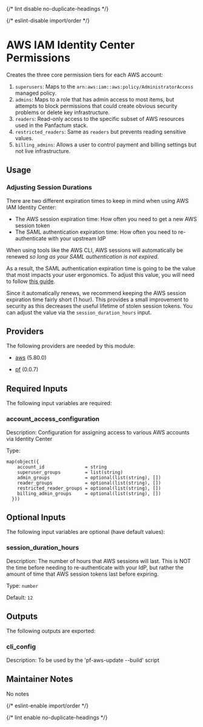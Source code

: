 
{/* lint disable no-duplicate-headings */}

{/* eslint-disable import/order */}
<ModuleHeader name="aws_iam_identity_center_permissions" sourceHref="https://github.com/Panfactum/stack/tree/__PANFACTUM_VERSION_MAIN__/packages/infrastructure/aws_iam_identity_center_permissions" status="stable" type="direct"/>

# AWS IAM Identity Center Permissions

Creates the three core permission tiers for each AWS account:

   1. `superusers`: Maps to the `arn:aws:iam::aws:policy/AdministratorAccess` managed policy.
   2. `admins`: Maps to a role that has admin access to most items,
   but attempts to block permissions that could create obvious security problems or delete key infrastructure.
   3. `readers`: Read-only access to the specific subset of AWS resources used in the Panfactum stack.
   4. `restricted_readers`: Same as `readers` but prevents reading sensitive values.
   5. `billing_admins`: Allows a user to control payment and billing settings but not live infrastructure.

## Usage

### Adjusting Session Durations

There are two different expiration times to keep in mind when using AWS IAM Identity Center:

- The AWS session expiration time: How often you need to get a new AWS session token
- The SAML authentication expiration time: How often you need to re-authenticate with your upstream IdP

When using tools like the AWS CLI, AWS sessions will automatically be renewed *so long as your SAML
authentication is not expired*.

As a result, the SAML authentication expiration time is going to be the value that most impacts your
user ergonomics. To adjust this value, you will need to follow [this guide](https://docs.aws.amazon.com/singlesignon/latest/userguide/configure-user-session.html#user-session-duration-how-to-configure).

Since it automatically renews, we recommend keeping the AWS session expiration time fairly short (1 hour). This
provides a small improvement to security as this decreases the useful lifetime of stolen session tokens. You
can adjust the value via the `session_duration_hours` input.

## Providers

The following providers are needed by this module:

- [aws](https://registry.terraform.io/providers/hashicorp/aws/5.80.0/docs) (5.80.0)

- [pf](https://registry.terraform.io/providers/panfactum/pf/0.0.7/docs) (0.0.7)

## Required Inputs

The following input variables are required:

### account\_access\_configuration

Description: Configuration for assigning access to various AWS accounts via Identity Center

Type:

```hcl
map(object({
    account_id               = string
    superuser_groups         = list(string)
    admin_groups             = optional(list(string), [])
    reader_groups            = optional(list(string), [])
    restricted_reader_groups = optional(list(string), [])
    billing_admin_groups     = optional(list(string), [])
  }))
```

## Optional Inputs

The following input variables are optional (have default values):

### session\_duration\_hours

Description: The number of hours that AWS sessions will last. This is NOT the time before needing to re-authenticate with your IdP, but rather the amount of time that AWS session tokens last before expiring.

Type: `number`

Default: `12`

## Outputs

The following outputs are exported:

### cli\_config

Description: To be used by the 'pf-aws-update --build' script

## Maintainer Notes

No notes

{/* eslint-enable import/order */}

{/* lint enable no-duplicate-headings */}
